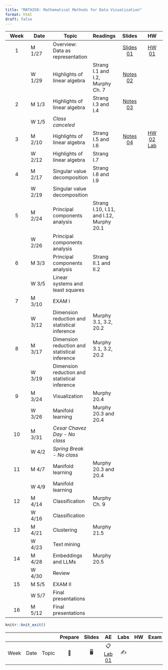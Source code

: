 ```yaml
---
title: "MATH250: Mathematical Methods for Data Visualization"
format: html
draft: false
---
```


::: column-screen-inset-right
| Week | Date   | Topic                                         | Readings                                 |                         Slides                         |                   HW                   |
|:----------:|------------|-------------|:-----------|:----------:|:----------:|
|  1   | M 1/27 | Overview: Data as representation              |                                          | [Slides 01](slides/01_intro.pdf){.label .label-purple} | [HW 01](hw/hw1.pdf){.label .label-red} |
|      | W 1/29 | Highlights of linear algebra                  | Strang I.1 and I.2, Murphy Ch. 7         | [Notes 02](slides/02_notes.pdf){.label .label-purple}  |                                        |
|  2   | M 1/3  | Highlights of linear algebra                  | Strang I.3 and I.4                       | [Notes 03](slides/03_notes.pdf){.label .label-purple}  |                                        |
|      | W 1/5  | *Class canceled*                              |                                          |                                                        |                                        |
|  3   | M 2/10 | Highlights of linear algebra                  | Strang I.5 and I.6                       |  [Notes 04](slides/04_notes.pdf){.label .label-purple}                                                       |  [HW 02](hw/hw2.pdf){.label .label-red} [Lab](labs/matrix-algebra-lab.html){.label .label-red}                                      |
|      | W 2/12 | Highlights of linear algebra                  | Strang I.7                               |                                                        |                                        |
|  4   | M 2/17 | Singular value decomposition                  | Strang I.8 and I.9                       |                                                        |                                        |
|      | W 2/19 | Singular value decomposition                  |                                          |                                                        |                                        |
|  5   | M 2/24 | Principal components analysis                 | Strang I.10, I.11, and I.12, Murphy 20.1 |                                                        |                                        |
|      | W 2/26 | Principal components analysis                 |                                          |                                                        |                                        |
|  6   | M 3/3  | Principal components analysis                 | Strang II.1 and II.2                     |                                                        |                                        |
|      | W 3/5  | Linear systems and least squares              |                                          |                                                        |                                        |
|  7   | M 3/10 | EXAM I                                        |                                          |                                                        |                                        |
|      | W 3/12 | Dimension reduction and statistical inference | Murphy 3.1, 3.2, 20.2                    |                                                        |                                        |
|  8   | M 3/17 | Dimension reduction and statistical inference | Murphy 3.1, 3.2, 20.2                    |                                                        |                                        |
|      | W 3/19 | Dimension reduction and statistical inference |                                          |                                                        |                                        |
|  9   | M 3/24 | Visualization                                 | Murphy 20.4                              |                                                        |                                        |
|      | W 3/26 | Manifold learning                             | Murphy 20.3 and 20.4                     |                                                        |                                        |
|  10  | M 3/31 | *Cesar Chavez Day - No class*                 |                                          |                                                        |                                        |
|      | W 4/2  | *Spring Break - No class*                     |                                          |                                                        |                                        |
|  11  | M 4/7  | Manifold learning                             | Murphy 20.3 and 20.4                     |                                                        |                                        |
|      | W 4/9  | Manifold learning                             |                                          |                                                        |                                        |
|  12  | M 4/14 | Classification                                | Murphy Ch. 9                             |                                                        |                                        |
|      | W 4/16 | Classification                                |                                          |                                                        |                                        |
|  13  | M 4/21 | Clustering                                    | Murphy 21.5                              |                                                        |                                        |
|      | W 4/23 | Text mining                                   |                                          |                                                        |                                        |
|  14  | M 4/28 | Embeddings and LLMs                           | Murphy 20.5                              |                                                        |                                        |
|      | W 4/30 | Review                                        |                                          |                                                        |                                        |
|  15  | M 5/5  | EXAM II                                       |                                          |                                                        |                                        |
|      | W 5/7  | Final presentations                           |                                          |                                                        |                                        |
|  16  | M 5/12 | Final presentations                           |                                          |                                                        |                                        |
:::

```r
knitr::knit_exit()
```

|      |      |       | Prepare | Slides |                    AE                    | Labs | HW  | Exam | Project |
|--------|--------|--------|:------:|:------:|:------:|:------:|:------:|:------:|:------:|
| Week | Date | Topic |   📖    |   🖥️   | 📋 [Lab 01](hello){.label .label-purple} |  ✍️  |     |      |         |
